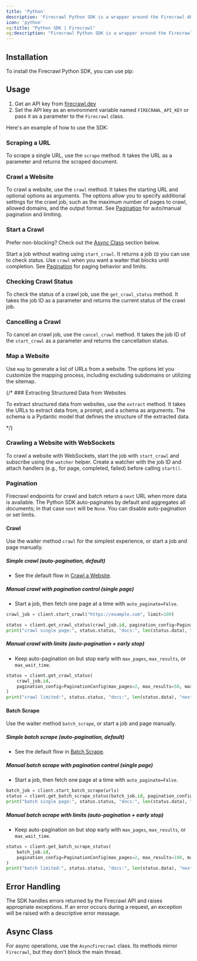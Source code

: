 ```yaml
---
title: 'Python'
description: 'Firecrawl Python SDK is a wrapper around the Firecrawl API to help you easily turn websites into markdown.'
icon: 'python'
og:title: "Python SDK | Firecrawl"
og:description: "Firecrawl Python SDK is a wrapper around the Firecrawl API to help you easily turn websites into markdown."
---
```



## Installation

To install the Firecrawl Python SDK, you can use pip:

<InstallationPython />

## Usage

1. Get an API key from [firecrawl.dev](https://firecrawl.dev)
2. Set the API key as an environment variable named `FIRECRAWL_API_KEY` or pass it as a parameter to the `Firecrawl` class.


Here's an example of how to use the SDK:

<ScrapeAndCrawlExamplePython />

### Scraping a URL

To scrape a single URL, use the `scrape` method. It takes the URL as a parameter and returns the scraped document.

<ScrapePythonShort />

### Crawl a Website

To crawl a website, use the `crawl` method. It takes the starting URL and optional options as arguments. The options allow you to specify additional settings for the crawl job, such as the maximum number of pages to crawl, allowed domains, and the output format. See [Pagination](#pagination) for auto/manual pagination and limiting.

<CrawlPythonShort />

### Start a Crawl

<Tip>Prefer non-blocking? Check out the [Async Class](#async-class) section below.</Tip>

Start a job without waiting using `start_crawl`. It returns a job `ID` you can use to check status. Use `crawl` when you want a waiter that blocks until completion. See [Pagination](#pagination) for paging behavior and limits.

<StartCrawlPythonShort />


### Checking Crawl Status

To check the status of a crawl job, use the `get_crawl_status` method. It takes the job ID as a parameter and returns the current status of the crawl job.

<CheckCrawlStatusPythonShort />

### Cancelling a Crawl

To cancel an crawl job, use the `cancel_crawl` method. It takes the job ID of the `start_crawl` as a parameter and returns the cancellation status.

<CancelCrawlPythonShort />

### Map a Website

Use `map` to generate a list of URLs from a website. The options let you customize the mapping process, including excluding subdomains or utilizing the sitemap.

<MapPythonShort />

{/* ### Extracting Structured Data from Websites

To extract structured data from websites, use the `extract` method. It takes the URLs to extract data from, a prompt, and a schema as arguments. The schema is a Pydantic model that defines the structure of the extracted data.

<ExtractPythonShort /> */}

### Crawling a Website with WebSockets

To crawl a website with WebSockets, start the job with `start_crawl` and subscribe using the `watcher` helper. Create a watcher with the job ID and attach handlers (e.g., for page, completed, failed) before calling `start()`.

<CrawlWebSocketPythonBase />

### Pagination

Firecrawl endpoints for crawl and batch return a `next` URL when more data is available. The Python SDK auto-paginates by default and aggregates all documents; in that case `next` will be `None`. You can disable auto-pagination or set limits.

#### Crawl

Use the waiter method `crawl` for the simplest experience, or start a job and page manually.

##### Simple crawl (auto-pagination, default)

- See the default flow in [Crawl a Website](#crawl-a-website).

##### Manual crawl with pagination control (single page)

- Start a job, then fetch one page at a time with `auto_paginate=False`.

```python Python
crawl_job = client.start_crawl("https://example.com", limit=100)

status = client.get_crawl_status(crawl_job.id, pagination_config=PaginationConfig(auto_paginate=False))
print("crawl single page:", status.status, "docs:", len(status.data), "next:", status.next)
```

##### Manual crawl with limits (auto-pagination + early stop)

- Keep auto-pagination on but stop early with `max_pages`, `max_results`, or `max_wait_time`.

```python Python
status = client.get_crawl_status(
    crawl_job.id,
    pagination_config=PaginationConfig(max_pages=2, max_results=50, max_wait_time=15),
)
print("crawl limited:", status.status, "docs:", len(status.data), "next:", status.next)
```

#### Batch Scrape

Use the waiter method `batch_scrape`, or start a job and page manually.

##### Simple batch scrape (auto-pagination, default)

- See the default flow in [Batch Scrape](/features/batch-scrape).

##### Manual batch scrape with pagination control (single page)

- Start a job, then fetch one page at a time with `auto_paginate=False`.

```python Python
batch_job = client.start_batch_scrape(urls)
status = client.get_batch_scrape_status(batch_job.id, pagination_config=PaginationConfig(auto_paginate=False))
print("batch single page:", status.status, "docs:", len(status.data), "next:", status.next)
```

##### Manual batch scrape with limits (auto-pagination + early stop)

- Keep auto-pagination on but stop early with `max_pages`, `max_results`, or `max_wait_time`.

```python Python
status = client.get_batch_scrape_status(
    batch_job.id,
    pagination_config=PaginationConfig(max_pages=2, max_results=100, max_wait_time=20),
)
print("batch limited:", status.status, "docs:", len(status.data), "next:", status.next)
```

## Error Handling

The SDK handles errors returned by the Firecrawl API and raises appropriate exceptions. If an error occurs during a request, an exception will be raised with a descriptive error message.

## Async Class

For async operations, use the `AsyncFirecrawl` class. Its methods mirror `Firecrawl`, but they don't block the main thread.

<AIOPython />
